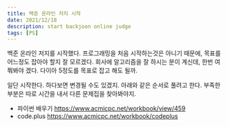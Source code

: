 ```yaml
---
title: 백준 온라인 저지 시작
date: 2021/12/18
description: start backjoon online judge
tags: [PS]
---
```


백준 온라인 저지를 시작했다. 프로그래밍을 처음 시작하는것은 아니기 때문에, 목표를 어느정도 잡아야 할지 잘 모르겠다. 회사에 알고리즘을 잘 하시는 분이 계신데, 한번 여쭤봐야 겠다. 다이아 5정도를 목표로 잡고 해도 될까.

일단 시작한다. 하다보면 변경될 수도 있겠지.
아래와 같은 순서로 풀려고 한다. 부족한 부분은 따로 시간을 내서 다른 문제집을 찾아봐야지.

- 파이썬 배우기
https://www.acmicpc.net/workbook/view/459
- code.plus
https://www.acmicpc.net/workbook/codeplus
